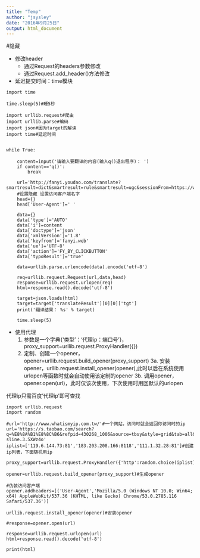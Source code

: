 ```yaml
---
title: "Temp"
author: "jsysley"
date: "2016年9月25日"
output: html_document
---
```


#隐藏

* 修改header
    * 通过Request的headers参数修改
    * 通过Request.add_header()方法修改

* 延迟提交时间：time模块
```{}
import time

time.sleep(5)#睡5秒
```


```{}
import urllib.request#爬虫
import urllib.parse#编码
import json#因为target的解读
import time#延迟时间


while True:
    
    content=input('请输入要翻译的内容(输入q()退出程序)： ')
    if content=='q()':
        break
    
    url='http://fanyi.youdao.com/translate?smartresult=dict&smartresult=rule&smartresult=ugc&sessionFrom=https://www.baidu.com/link'
    #设置隐藏 设置访问客户端名字
    head={}
    head['User-Agent']=' '
    
    data={}    
    data['type']='AUTO'
    data['i']=content
    data['doctype']='json'
    data['xmlVersion']='1.8'
    data['keyfrom']='fanyi.web'
    data['ue']='UTF-8'
    data['action']='FY_BY_CLICKBUTTON'
    data['typoResult']='true'    
    
    data=urllib.parse.urlencode(data).encode('utf-8')
    
    req=urllib.request.Request(url,data,head)
    response=urllib.request.urlopen(req)
    html=response.read().decode('utf-8')
    
    target=json.loads(html)
    target=target['translateResult'][0][0]['tgt']
    print('翻译结果： %s' % target)
    
    time.sleep(5)
```


* 使用代理
    1. 参数是一个字典{‘类型’：‘代理ip：端口号’}，proxy_support=urllib.request.ProxyHandler({})
    2. 定制、创建一个opener，opener=urllib.request.build_opener(proxy_support)
    3a. 安装 opener，urllib.request.install_opener(opener),此时以后在系统使用urlopen等函数时就会自动使用该定制的opener
    3b. 调用opener，opener.open(url)，此时仅该次使用，下次使用时用回默认的urlopen
    
代理ip只需百度'代理ip'即可查找

```{}
import urllib.request
import random

#url='http://www.whatismyip.com.tw/'#一个网站，访问时就会返回你访问时的ip
url='https://s.taobao.com/search?q=%E8%8A%B1%E8%8C%B6&refpid=430268_1006&source=tbsy&style=grid&tab=all&pvid=41dfe4c9c624bbc4215e02e627ec50a7&clk1=b98d6146ca538d1897cf3f9a17632eeb&spm=a21bo.50862.201856-sline.3.5XWz4o'
iplist=['119.6.144.73:81','183.203.208.166:8118','111.1.32.28:81']#创建ip列表，下面随机用ip

proxy_support=urllib.request.ProxyHandler({'http':random.choice(iplist)})

opener=urllib.request.build_opener(proxy_support)#生成opener

#伪装访问客户端
opener.addheaders=[('User-Agent','Mozilla/5.0 (Windows NT 10.0; Win64; x64) AppleWebKit/537.36 (KHTML, like Gecko) Chrome/53.0.2785.116 Safari/537.36')]

urllib.request.install_opener(opener)#安装opener

#response=opener.open(url)

response=urllib.request.urlopen(url)
html=response.read().decode('utf-8')

print(html) 
```

